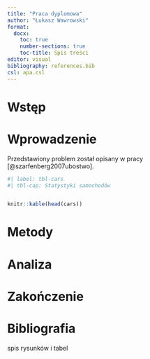 ```yaml
---
title: "Praca dyplomowa"
author: "Łukasz Wawrowski"
format: 
  docx:
    toc: true
    number-sections: true
    toc-title: Spis treści
editor: visual
bibliography: references.bib
csl: apa.csl
---
```


# Wstęp

# Wprowadzenie

Przedstawiony problem został opisany w pracy [@szarfenberg2007ubostwo].

```r
#| label: tbl-cars
#| tbl-cap: Statystyki samochodów


knitr::kable(head(cars))
```

# Metody

# Analiza

# Zakończenie

# Bibliografia

spis rysunków i tabel
